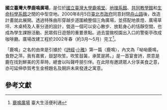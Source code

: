 {{refimprove|time=2012-10-25T14:51:25+00:00}}

{{noteTA
|1=zh-cn:台湾大学; zh-tw:臺灣大學; zh-hant:台湾大学;
|2=zh-hans:繁体; zh-hant:繁體; zh-tw:正體;
|3=zh-cn:台湾大学; zh-hant:台灣大學; zh-tw:臺灣大學;
|4=zh-hant:台灣; zh-tw:臺灣;
|5=zh-hant:台大; zh-tw:臺大;}}

'''國立臺灣大學鹿鳴廣場'''，是位於[[國立臺灣大學|國立臺灣大學]][[鹿鳴堂|鹿鳴堂]]、[[國立臺灣大學地理環境資源學系|地理系館]]、[[國立臺灣大學共同教學館|共同教學館]]和[[國立臺灣大學生命科學系|生命科學系館]]之間的中型空地。2000年8月5日[[臺北市政府|臺北市政府]]同意封閉[[舟山路_(台北)|舟山路]]後，改造計畫就此展開。透過特殊曲形穿越步道圍繞整個三角廣場，並搭配地景燈、廣場草坪、木桌椅及人車分道的設計，營造一個可以安心散步、放鬆身心的恬靜空間，也成為學生課餘活動、民眾假日遊憩的重要景點。過去當做校園出入口的警衛亭改成咖啡廳。廣場改建工程於2002年春（約3月～5月）完工<ref>[http://homepage.ntu.edu.tw/~fss/coconet/food/luming.htm 鹿鳴廣場] {{Wayback|url=http://homepage.ntu.edu.tw/~fss/coconet/food/luming.htm |date=20080217053017 }} 臺大生活便利通</ref>。

「鹿鳴」之名的由來是引據於《[[詩經|詩經]]·[[詩經#小雅|小雅]]》第一篇〈鹿鳴〉，內文為「呦呦鹿鳴，食野之萍。我有嘉賓，鼓瑟吹笙。吹笙鼓簧，承筐是將。」是一首宴會詩，原意是鹿在找到鮮美的芳草時，總會以叫聲呼朋引伴。在此除有邀請眾人分享美食之意，亦可延伸恭賀考生金榜題名及期許未來發達之寓意。

==參考文獻==
<div class="references-small">
<references />
</div>

{{國立臺灣大學}}

{{Taiwanese building-stub}}